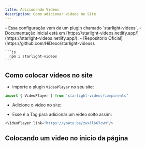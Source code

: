 ```yaml
---
title: Adicionando Videos
description: Como adicionar videos no Site
---
```



<Aside type="caution" title="Atenção" icon="seti:markdown">
    - Essa configuração vem de um plugin chamado `starlight-videos`.
    - Documentação inicial está em [https://starlight-videos.netlify.app/](https://starlight-videos.netlify.app/).
    - [Repositório Oficial](https://github.com/HiDeoo/starlight-videos).

    ```js
      npm i starlight-videos
    ```
</Aside>


## Como colocar videos no site

- Importe o plugin `VideoPlayer` no seu site:

```js
import { VideoPlayer } from 'starlight-videos/components'
```

- Adicione o video no site:

<VideoPlayer link="https://youtu.be/zwxll667cwM"/>

- Esse é a Tag para adicionar um video solto assim:

```js
<VideoPlayer link="https://youtu.be/zwxll667cwM"/>
```
## Colocando um video no inicio da página



